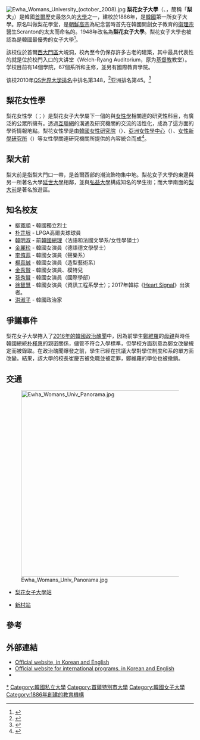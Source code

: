 {{otheruses|subject=簡稱梨大的[[韓國|韓國]]私立大學|other=簡稱梨大的[[日本國立大學|日本國立大學]]|山梨大學}}
{{University
|name            =梨花女子大學
|native_name     ={{lang|ko|이화여자대학교}}
|latin_name      =
|image           =[[File:Ehwa_badge.gif|File:Ehwa badge.gif]] 
|motto           ={{kor|諺=진·선·미|漢=眞·善·美|link=no}}
|established     =1886年
|type            =私立
|endowment       =
|faculty         =
|president       =宋德洙（{{lang|ko|송덕수}}，代理）
|students        =19,503
|undergrad       =14,293
|postgrad        =5,160
|doctoral        =
|city            =[[首爾|首爾]]
|state           =
|country         ={{ROK}}
|campus          =
|mascot          =
|religion        =
|affiliations    =
|footnotes       =
|website         =http://www.ewha.ac.kr/
|address         =首爾西大門區新村地區
|telephone       =
|coor            =
|logo            =
}}
{{Infobox Korean name
|hangul = 이화여자대학교
|hanja  = 梨花女子大學校
|mr     = Ihwa Yŏja Taehakkyo
|rr     = Ihwa Yeoja Daehakgyo
}}
[[File:Ewha_Womans_University_(october_2008).jpg|thumb]]
'''梨花女子大學'''（{{kor|k=이화여자대학교|hanja=梨花女子大學校|羅=ihwayeojadaehaggyo}}、{{lang-en|Ewha Womans University}}，簡稱「'''梨大'''」）是韓國[[首爾|首爾]]歷史最悠久的[[大學|大學]]之一，建校於1886年，是[[大韓民國|韓國]]第一所女子大學。原名叫做梨花學堂，是[[朝鮮高宗|朝鮮高宗]]為紀念當時首先在韓國開創女子教育的[[衛理公會|衛理宗]]醫生Scranton的太太而命名的。1948年改名為'''梨花女子大學'''。梨花女子大學也被認為是韓國最優秀的女子大學<ref>{{cite web |url=http://www.topuniversities.com/worlduniversityrankings/asianuniversityrankings/asian_university_rankings_top_200_universities/ |title=存档副本 |accessdate=2013-05-21 |deadurl=yes |archiveurl=https://web.archive.org/web/20090517002129/http://www.topuniversities.com/worlduniversityrankings/asianuniversityrankings/asian_university_rankings_top_200_universities/ |archivedate=2009-05-17 }}</ref>。

該校位於首爾[[西大門區|西大門區]]大峴洞，校內至今仍保存許多古老的建築，其中最具代表性的就是位於校門入口的大讲堂（Welch-Ryang Auditorium，原为[[基督教|基督教]]教堂）。学校目前有14個學院，67個系所和主修，並另有國際教育學院。

该校2010年[[QS世界大学排名|QS世界大学排名]]中排名第348，<ref>{{cite web|url=http://www.topuniversities.com/institution/hanyang-university/wur|title=QS World University Rankings 2010 Results|deadurl=yes|archiveurl=https://web.archive.org/web/20120508114558/http://www.topuniversities.com/institution/hanyang-university/wur|archivedate=2012-05-08}}</ref>亚洲排名第45。<ref>{{cite web|url=http://www.topuniversities.com/university-rankings/asian-university-rankings/2011|title=QS World University Asian Rankings 2010 Results|accessdate=2011-06-12|archive-date=2012-08-09|archive-url=https://www.webcitation.org/69nERPqRw?url=http://www.topuniversities.com/university-rankings/asian-university-rankings/2011|dead-url=no}}</ref>

== 梨花女性學 ==
梨花女性學（{{lang|ko|이화여성학}}；{{lang|en|Ewha Women's Studies}}）是梨花女子大學屬下一個的與[[女性學|女性學]]相關連的研究性科目，有廣泛的公眾所擁有。透過[[互聯網|互聯網]]的溝通及研究機關的交流的活性化，成為了這方面的學術情報地點。梨花女性學是由[[韓國女性研究院|韓國女性研究院]]（{{lang|ko|한국여성연구원}}）、[[亞洲女性學中心|亞洲女性學中心]]（{{lang|ko|아시아여성학센터}}）、[[女性新學研究所|女性新學研究所]]（{{lang|ko|여성신학연구소}}）等女性學關連研究機關所提供的內容統合而成<ref>{{cite web|url=http://ewhawoman.or.kr/ewha/01_intro/intro_main.php?menu=1&sub_menu=1|title=이화여성학소개: 이화여성학이란?|title_zh=梨花女性學介紹：梨花女性學是甚麼？|publisher=[[梨花女性學|梨花女性學]]|accessdate=2008-04-08|year=2006|archive-date=2007-12-03|archive-url=https://web.archive.org/web/20071203091141/http://ewhawoman.or.kr/ewha/01_intro/intro_main.php?menu=1&sub_menu=1|dead-url=yes}}</ref>。

== 梨大前 ==
梨大前是指梨大門口一帶，是首爾西部的潮流飾物集中地。梨花女子大學的東邊與另一所著名大學[[延世大學|延世大學]]相鄰，並與[[弘益大學|弘益大學]]構成知名的學生街；而大學南面的[[梨大前|梨大前]]是著名旅遊區。

== 知名校友 ==
*[[柳寬順|柳寬順]] - 韓國獨立烈士
*[[朴芷垠|朴芷垠]] - LPGA高爾夫球球員
*[[韓明淑|韓明淑]] - 前[[南韓總理|韓國總理]]（法語和法國文學系/女性學碩士）
*[[金麗珍|金麗珍]] - 韓國女演員（德語德文學學士）
*[[李侑菲|李侑菲]] - 韓國女演員（聲樂系）
*[[楊真誠|楊真誠]] - 韓國女演員（造型藝術系）
*[[金秀賢_(女演員)|金秀賢]] - 韓國女演員、模特兒
*[[孫秀賢|孫秀賢]] - 韓國女演員（國際學部）
*[[徐智慧_(1996年)|徐智慧]] - 韓國女演員（資訊工程系學士）；2017年韓綜《[[Heart_Signal|Heart Signal]]》出演者。
*[[洪淑子|洪淑子]] - 韓國政治家

== 爭議事件 ==
梨花女子大學捲入了[[崔順實干政醜聞|2016年的韓國政治醜聞]]中，因為前學生[[鄭維羅|鄭維羅]]的[[崔順實|母親]]與時任韓國總統[[朴槿惠|朴槿惠]]的親密關係，儘管不符合入學標準，但學校方面刻意為鄭女改變規定而被錄取。在政治醜聞爆發之前，學生已經在抗議大學對學位制度和系的單方面改變。結果，該大學的校長崔慶吉被免職並被定罪，鄭維羅的學位也被撤銷。

== 交通 ==
[[File:Ewha_Womans_Univ_Panorama.jpg|500px]]
*{{韓國都市鐵道|SM2}} [[梨花女子大學站|梨花女子大學站]]
*{{韓國都市鐵道|KR1}} [[新村站_(韓國鐵道公社)|新村站]]

== 參考 ==
{{reflist}}

== 外部連結 ==
{{Commons category|Ewha Womans University}}
*[http://www.ewha.ac.kr/ Official website, in Korean and English]
*[https://web.archive.org/web/20060615121015/http://iei.ewha.ac.kr/ Official website for international programs, in Korean and English]
*{{Dmoz|Reference/Education/Colleges_and_Universities/Asia/South_Korea/Ewha_Womans_University}}

{{大韓民國醫學專門大學院}}
{{Colleges and universities in Seoul}}
{{亞洲博雅大學聯盟}}
{{亞洲基督教大學協會}}
{{亞洲AACSB認證大學}}
{{國際事務專業學院協會}}

{{Authority control}}
{{DEFAULTSORT:Ewha}}
[[Category:梨花女子大学|*]]
[[Category:韓國私立大學|Category:韓國私立大學]]
[[Category:首爾特別市大學|Category:首爾特別市大學]]
[[Category:韓國女子大學|Category:韓國女子大學]]
[[Category:1886年創建的教育機構|Category:1886年創建的教育機構]]